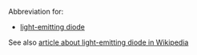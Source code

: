 Abbreviation for:

* [[light-emitting diode]]

See also [[:w:Light-emitting_diode|article about light-emitting diode in Wikipedia]]